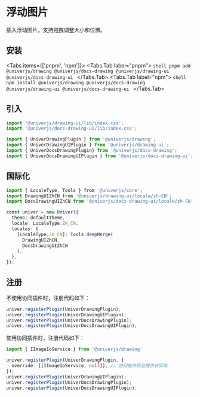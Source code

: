 
# 浮动图片

插入浮动图片，支持拖拽调整大小和位置。

## 安装

<Tabs items={['pnpm', 'npm']}>
  <Tabs.Tab label="pnpm">
    ```shell
    pnpm add @univerjs/drawing @univerjs/docs-drawing @univerjs/drawing-ui @univerjs/docs-drawing-ui
    ```
  </Tabs.Tab>
  <Tabs.Tab label="npm">
    ```shell
    npm install @univerjs/drawing @univerjs/docs-drawing @univerjs/drawing-ui @univerjs/docs-drawing-ui
    ```
  </Tabs.Tab>
</Tabs>

## 引入

```typescript
import '@univerjs/drawing-ui/lib/index.css';
import '@univerjs/docs-drawing-ui/lib/index.css';

import { UniverDrawingPlugin } from '@univerjs/drawing';
import { UniverDrawingUIPlugin } from '@univerjs/drawing-ui';
import { UniverDocsDrawingPlugin} from '@univerjs/docs-drawing';
import { UniverDocsDrawingUIPlugin } from '@univerjs/docs-drawing-ui';
```

## 国际化

```typescript
import { LocaleType, Tools } from '@univerjs/core';
import DrawingUIZhCN from '@univerjs/drawing-ui/locale/zh-CN';
import DocsDrawingUIZhCN from '@univerjs/docs-drawing-ui/locale/zh-CN';

const univer = new Univer({
  theme: defaultTheme,
  locale: LocaleType.ZH_CN,
  locales: {
    [LocaleType.ZH_CN]: Tools.deepMerge(
      DrawingUIZhCN,
      DocsDrawingUIZhCN
    ),
  },
});
```

## 注册

不使用协同插件时，注册代码如下：

```typescript
univer.registerPlugin(UniverDrawingPlugin);
univer.registerPlugin(UniverDrawingUIPlugin);
univer.registerPlugin(UniverDocsDrawingPlugin);
univer.registerPlugin(UniverDocsDrawingUIPlugin);
```

使用协同插件时，注册代码如下：

```typescript
import { IImageIoService } from '@univerjs/drawing'

univer.registerPlugin(UniverDrawingPlugin, {
  override: [[IImageIoService, null]], // 协同插件将会提供该实现
});
univer.registerPlugin(UniverDrawingUIPlugin);
univer.registerPlugin(UniverDocsDrawingPlugin);
univer.registerPlugin(UniverDocsDrawingUIPlugin);
```
